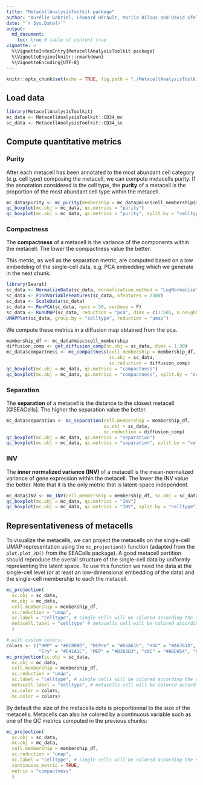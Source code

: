 ```yaml
---
title: "MetacellAnalysisToolkit package"
author: "Aurélie Gabriel, Léonard Hérault, Mariia Bilous and David Gfeller"
date: "`r Sys.Date()`"
output:
  md_document:
    toc: true # table of content true
vignette: >
  %\VignetteIndexEntry{MetacellAnalysisToolkit package}
  %\VignetteEngine{knitr::rmarkdown}
  %\VignetteEncoding{UTF-8}
---
```


```r
knitr::opts_chunk$set(echo = TRUE, fig.path = "./MetacellAnalysisToolkit_vignette_files/")
```

## Load data

```r
library(MetacellAnalysisToolkit)
mc_data <- MetacellAnalysisToolkit::CD34_mc
sc_data <- MetacellAnalysisToolkit::CD34_sc
```

## Compute quantitative metrics

### Purity
After each metacell has been annotated to the most abundant cell category (*e.g.* cell type) composing the metacell, we can compute metacells purity. 
If the annotation considered is the cell type, the **purity** of a metacell is the proportion of the most abundant
cell type within the metacell.
```r
mc_data$purity <- mc_purity(membership = mc_data@misc$cell_membership$membership, annotation = sc_data$celltype)
qc_boxplot(mc.obj = mc_data, qc.metrics = "purity")
qc_boxplot(mc.obj = mc_data, qc.metrics = "purity", split.by = "celltype")
```

### Compactness
The **compactness** of a metacell is the variance of the components within the metacell.
The lower the compactness value the better.

This metric, as well as the separation metric, are computed based on a low embedding of the single-cell data, e.g. PCA embedding 
which we generate in the next chunk.

```r
library(Seurat)
sc_data <- NormalizeData(sc_data, normalization.method = "LogNormalize")
sc_data <- FindVariableFeatures(sc_data, nfeatures = 2500)
sc_data <- ScaleData(sc_data)
sc_data <- RunPCA(sc_data, npcs = 50, verbose = F)
sc_data <- RunUMAP(sc_data, reduction = "pca", dims = c(1:50), n.neighbors = 15, verbose = F, min.dist = 0.5)
UMAPPlot(sc_data, group.by = "celltype", reduction = "umap")
```

We compute these metrics in a diffusion map obtained from the pca.
```r
membership_df <- mc_data@misc$cell_membership
diffusion_comp <- get_diffusion_comp(sc.obj = sc_data, dims = 1:30)
mc_data$compactness <- mc_compactness(cell.membership = membership_df,
                                      sc.obj = sc_data,
                                      sc.reduction = diffusion_comp)
qc_boxplot(mc.obj = mc_data, qc.metrics = "compactness")
qc_boxplot(mc.obj = mc_data, qc.metrics = "compactness", split.by = "celltype")
```

### Separation
The **separation** of a metacell is the distance to the closest metacell [@SEACells].
The higher the separation value the better.

```r
mc_data$separation <- mc_separation(cell.membership = membership_df, 
                                    sc.obj = sc_data, 
                                    sc.reduction = diffusion_comp)
qc_boxplot(mc.obj = mc_data, qc.metrics = "separation")
qc_boxplot(mc.obj = mc_data, qc.metrics = "separation", split.by = "celltype")
```


### INV
The **inner normalized variance (INV)** of a metacell is the mean-normalized variance of gene expression within the metacell.
The lower the INV value the better.
Note that it is the only metric that is latent-space independent.

```r
mc_data$INV <- mc_INV(cell.membership = membership_df, sc.obj = sc_data, group.label = "membership")
qc_boxplot(mc.obj = mc_data, qc.metrics = "INV")
qc_boxplot(mc.obj = mc_data, qc.metrics = "INV", split.by = "celltype")
```

## Representativeness of metacells
To visualize the metacells, we can project the metacells on the single-cell UMAP representation using the `mc_projection()` function (adapted from the `plot.plot_2D()` from the SEACells package).
A good metacell partition should reproduce the overall structure of the single-cell data by uniformly representing the latent space.
To use this function we need the data at the single-cell level (or at least an low-dimensional embedding of the data) and the single-cell membership to each the metacell.

```r
mc_projection(
  sc.obj = sc_data,
  mc.obj = mc_data,
  cell.membership = membership_df,
  sc.reduction = "umap",
  sc.label = "celltype", # single cells will be colored according the sc.label
  metacell.label = "celltype" # metacells cell will be colored according the metacell.label
  )

# with custom colors:
colors <- c("HMP" = "#BC80BD", "DCPre" = "#66A61E", "HSC" = "#A6761D",
            "Ery" = "#E41A1C", "MEP" = "#B3B3B3", "cDC" = "#A6D854", "CLP" = "#1F78B4", "Mono" = "#E6AB02", "pDC" = "#B2DF8A" )
mc_projection(sc.obj = sc_data,
  mc.obj = mc_data,
  cell.membership = membership_df,
  sc.reduction = "umap",
  sc.label = "celltype", # single cells will be colored according the sc.label
  metacell.label = "celltype", # metacells cell will be colored according the metacell.label
  sc.color = colors,
  mc.color = colors)
```

By default the size of the metacells dots is proportionnal to the size of the metacells.
Metacells can also be colored by a continuous variable such as one of the QC metrics computed in the previous chunks:

```r
mc_projection(
  sc.obj = sc_data,
  mc.obj = mc_data,
  cell.membership = membership_df,
  sc.reduction = "umap",
  sc.label = "celltype", # single cells will be colored according the sc.label
  continuous_metric = TRUE,
  metric = "compactness"
  )
```